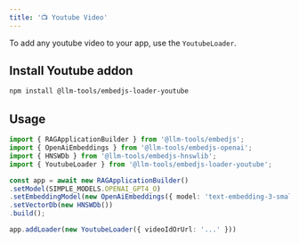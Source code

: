 ```yaml
---
title: '📺 Youtube Video'
---
```


To add any youtube video to your app, use the `YoutubeLoader`.

## Install Youtube addon

```bash
npm install @llm-tools/embedjs-loader-youtube
```

## Usage

```ts
import { RAGApplicationBuilder } from '@llm-tools/embedjs';
import { OpenAiEmbeddings } from '@llm-tools/embedjs-openai';
import { HNSWDb } from '@llm-tools/embedjs-hnswlib';
import { YoutubeLoader } from '@llm-tools/embedjs-loader-youtube';

const app = await new RAGApplicationBuilder()
.setModel(SIMPLE_MODELS.OPENAI_GPT4_O)
.setEmbeddingModel(new OpenAiEmbeddings({ model: 'text-embedding-3-small' }))
.setVectorDb(new HNSWDb())
.build();

app.addLoader(new YoutubeLoader({ videoIdOrUrl: '...' }))
```
